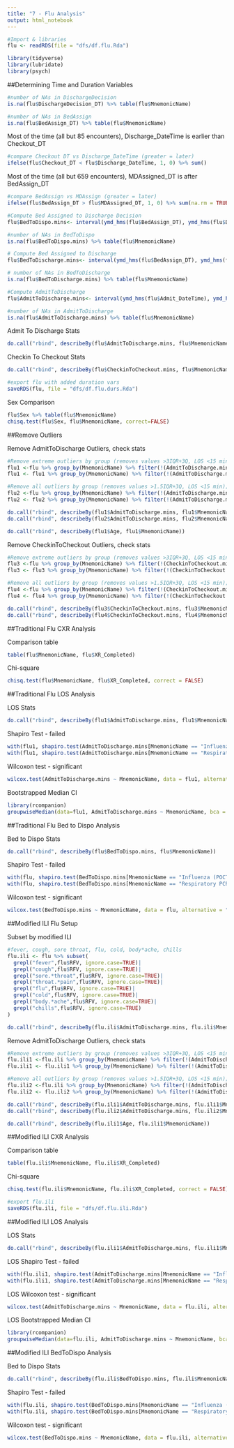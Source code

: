 ```yaml
---
title: "7 - Flu Analysis"
output: html_notebook
---
```



```r
#Import & libraries
flu <- readRDS(file = "dfs/df.flu.Rda")

library(tidyverse)
library(lubridate)
library(psych)
```

##Determining Time and Duration Variables

```r
#number of NAs in DischargeDecision
is.na(flu$DischargeDecision_DT) %>% table(flu$MnemonicName)
```


```r
#number of NAs in BedAssign
is.na(flu$BedAssign_DT) %>% table(flu$MnemonicName)
```

Most of the time (all but 85 encounters), Discharge_DateTime is earlier than Checkout_DT
```r
#compare Checkout DT vs Discharge_DateTime (greater = later)
ifelse(flu$Checkout_DT < flu$Discharge_DateTime, 1, 0) %>% sum()
```

Most of the time (all but 659 encounters), MDAssigned_DT is after BedAssign_DT
```r
#compare BedAssign vs MDAssign (greater = later)
ifelse(flu$BedAssign_DT > flu$MDAssigned_DT, 1, 0) %>% sum(na.rm = TRUE) 
```


```r
#Compute Bed Assigned to Discharge Decision
flu$BedToDispo.mins<- interval(ymd_hms(flu$BedAssign_DT), ymd_hms(flu$DischargeDecision_DT)) %>% as.duration()/dminutes(1)

#number of NAs in BedToDispo
is.na(flu$BedToDispo.mins) %>% table(flu$MnemonicName)
```

```r
# Compute Bed Assigned to Discharge
flu$BedToDischarge.mins<- interval(ymd_hms(flu$BedAssign_DT), ymd_hms(flu$Discharge_DateTime)) %>% as.duration()/dminutes(1)

# number of NAs in BedToDischarge
is.na(flu$BedToDischarge.mins) %>% table(flu$MnemonicName)
```


```r
#Compute AdmitToDischarge
flu$AdmitToDischarge.mins<- interval(ymd_hms(flu$Admit_DateTime), ymd_hms(flu$Discharge_DateTime)) %>% as.duration()/dminutes(1)

#number of NAs in AdmitToDischarge
is.na(flu$AdmitToDischarge.mins) %>% table(flu$MnemonicName)
```

Admit To Discharge Stats
```r
do.call("rbind", describeBy(flu$AdmitToDischarge.mins, flu$MnemonicName))
```

Checkin To Checkout Stats
```r
do.call("rbind", describeBy(flu$CheckinToCheckout.mins, flu$MnemonicName))
```

```r
#export flu with added duration vars
saveRDS(flu, file = "dfs/df.flu.durs.Rda")
```


Sex Comparison
```r
flu$Sex %>% table(flu$MnemonicName)
chisq.test(flu$Sex, flu$MnemonicName, correct=FALSE)
```

##Remove Outliers

Remove AdmitToDischarge Outliers, check stats
```r
#Remove extreme outliers by group (removes values >3IQR+3Q, LOS <15 min); 
flu1 <-flu %>% group_by(MnemonicName) %>% filter(!(AdmitToDischarge.mins > (quantile(AdmitToDischarge.mins, .75, na.rm=T)+3*IQR(AdmitToDischarge.mins, na.rm=TRUE))))
flu1 <- flu1 %>% group_by(MnemonicName) %>% filter(!(AdmitToDischarge.mins < 15))

#Remove all outliers by group (removes values >1.5IQR+3Q, LOS <15 min); 
flu2 <-flu %>% group_by(MnemonicName) %>% filter(!(AdmitToDischarge.mins > (quantile(AdmitToDischarge.mins, .75, na.rm=T)+1.5*IQR(AdmitToDischarge.mins, na.rm=TRUE))))
flu2 <- flu2 %>% group_by(MnemonicName) %>% filter(!(AdmitToDischarge.mins < 15))

do.call("rbind", describeBy(flu1$AdmitToDischarge.mins, flu1$MnemonicName))
do.call("rbind", describeBy(flu2$AdmitToDischarge.mins, flu2$MnemonicName))

do.call("rbind", describeBy(flu1$Age, flu1$MnemonicName))
```

Remove CheckinToCheckout Outliers, check stats
```r
#Remove extreme outliers by group (removes values >3IQR+3Q, LOS <15 min); 
flu3 <-flu %>% group_by(MnemonicName) %>% filter(!(CheckinToCheckout.mins > (quantile(CheckinToCheckout.mins, .75, na.rm=T)+3*IQR(CheckinToCheckout.mins, na.rm=TRUE))))
flu3 <- flu3 %>% group_by(MnemonicName) %>% filter(!(CheckinToCheckout.mins < 15))

#Remove all outliers by group (removes values >1.5IQR+3Q, LOS <15 min); 
flu4 <-flu %>% group_by(MnemonicName) %>% filter(!(CheckinToCheckout.mins > (quantile(CheckinToCheckout.mins, .75, na.rm=T)+1.5*IQR(CheckinToCheckout.mins, na.rm=TRUE))))
flu4 <- flu4 %>% group_by(MnemonicName) %>% filter(!(CheckinToCheckout.mins < 15))

do.call("rbind", describeBy(flu3$CheckinToCheckout.mins, flu3$MnemonicName))
do.call("rbind", describeBy(flu4$CheckinToCheckout.mins, flu4$MnemonicName))
```

##Traditional Flu CXR Analysis

Comparison table
```r
table(flu$MnemonicName, flu$XR_Completed)
```

Chi-square
```r
chisq.test(flu$MnemonicName, flu$XR_Completed, correct = FALSE)
```


##Traditional Flu LOS Analysis

LOS Stats
```r
do.call("rbind", describeBy(flu1$AdmitToDischarge.mins, flu1$MnemonicName))
```

Shapiro Test - failed
```r
with(flu1, shapiro.test(AdmitToDischarge.mins[MnemonicName == "Influenza (POCT)"]))
with(flu1, shapiro.test(AdmitToDischarge.mins[MnemonicName == "Respiratory PCR Panel"]))
```

Wilcoxon test - significant
```r
wilcox.test(AdmitToDischarge.mins ~ MnemonicName, data = flu1, alternative = "two.sided", var.equal = FALSE, conf.int = TRUE, conf.level = 0.95)
```

Bootstrapped Median CI
```r
library(rcompanion)
groupwiseMedian(data=flu1, AdmitToDischarge.mins ~ MnemonicName, bca = FALSE, percentile = TRUE, R = 1000)
```

##Traditional Flu Bed to Dispo Analysis

Bed to Dispo Stats
```r
do.call("rbind", describeBy(flu$BedToDispo.mins, flu$MnemonicName))
```

Shapiro Test - failed
```r
with(flu, shapiro.test(BedToDispo.mins[MnemonicName == "Influenza (POCT)"]))
with(flu, shapiro.test(BedToDispo.mins[MnemonicName == "Respiratory PCR Panel"]))
```

Wilcoxon test - significant
```r
wilcox.test(BedToDispo.mins ~ MnemonicName, data = flu, alternative = "two.sided", var.equal = FALSE, conf.int = TRUE, conf.level = 0.95)
```


##Modified ILI Flu Setup

Subset by modified ILI
```r
#fever, cough, sore throat, flu, cold, body*ache, chills
flu.ili <- flu %>% subset(
  grepl("fever",flu$RFV, ignore.case=TRUE)| 
  grepl("cough",flu$RFV, ignore.case=TRUE)|
  grepl("sore.*throat",flu$RFV, ignore.case=TRUE)|
  grepl("throat.*pain",flu$RFV, ignore.case=TRUE)|
  grepl("flu",flu$RFV, ignore.case=TRUE)|
  grepl("cold",flu$RFV, ignore.case=TRUE)|
  grepl("body.*ache",flu$RFV, ignore.case=TRUE)|
  grepl("chills",flu$RFV, ignore.case=TRUE)
)

do.call("rbind", describeBy(flu.ili$AdmitToDischarge.mins, flu.ili$MnemonicName))
```

Remove AdmitToDischarge Outliers, check stats
```r
#Remove extreme outliers by group (removes values >3IQR+3Q, LOS <15 min); 
flu.ili1 <-flu.ili %>% group_by(MnemonicName) %>% filter(!(AdmitToDischarge.mins > (quantile(AdmitToDischarge.mins, .75, na.rm=T)+3*IQR(AdmitToDischarge.mins, na.rm=TRUE))))
flu.ili1 <- flu.ili1 %>% group_by(MnemonicName) %>% filter(!(AdmitToDischarge.mins < 15))

#Remove all outliers by group (removes values >1.5IQR+3Q, LOS <15 min); 
flu.ili2 <-flu.ili %>% group_by(MnemonicName) %>% filter(!(AdmitToDischarge.mins > (quantile(AdmitToDischarge.mins, .75, na.rm=T)+1.5*IQR(AdmitToDischarge.mins, na.rm=TRUE))))
flu.ili2 <- flu.ili2 %>% group_by(MnemonicName) %>% filter(!(AdmitToDischarge.mins < 15))

do.call("rbind", describeBy(flu.ili1$AdmitToDischarge.mins, flu.ili1$MnemonicName))
do.call("rbind", describeBy(flu.ili2$AdmitToDischarge.mins, flu.ili2$MnemonicName))

do.call("rbind", describeBy(flu.ili1$Age, flu.ili1$MnemonicName))
```


##Modified ILI CXR Analysis

Comparison table
```r
table(flu.ili$MnemonicName, flu.ili$XR_Completed)
```

Chi-square
```r
chisq.test(flu.ili$MnemonicName, flu.ili$XR_Completed, correct = FALSE)
```

```r
#export flu.ili
saveRDS(flu.ili, file = "dfs/df.flu.ili.Rda")
```

##Modified ILI LOS Analysis

LOS Stats
```r
do.call("rbind", describeBy(flu.ili1$AdmitToDischarge.mins, flu.ili1$MnemonicName))
```

LOS Shapiro Test - failed
```r
with(flu.ili1, shapiro.test(AdmitToDischarge.mins[MnemonicName == "Influenza (POCT)"]))
with(flu.ili1, shapiro.test(AdmitToDischarge.mins[MnemonicName == "Respiratory PCR Panel"]))
```

LOS Wilcoxon test - significant
```r
wilcox.test(AdmitToDischarge.mins ~ MnemonicName, data = flu.ili, alternative = "two.sided", var.equal = FALSE, conf.int = TRUE, conf.level = 0.95)
```

LOS Bootstrapped Median CI
```r
library(rcompanion)
groupwiseMedian(data=flu.ili, AdmitToDischarge.mins ~ MnemonicName, bca = FALSE, percentile = TRUE, R = 1000)
```


##Modified ILI BedToDispo Analysis

Bed to Dispo Stats
```r
do.call("rbind", describeBy(flu.ili$BedToDispo.mins, flu.ili$MnemonicName))
```

Shapiro Test - failed
```r
with(flu.ili, shapiro.test(BedToDispo.mins[MnemonicName == "Influenza (POCT)"]))
with(flu.ili, shapiro.test(BedToDispo.mins[MnemonicName == "Respiratory PCR Panel"]))
```

Wilcoxon test - significant
```r
wilcox.test(BedToDispo.mins ~ MnemonicName, data = flu.ili, alternative = "two.sided", var.equal = FALSE, conf.int = TRUE, conf.level = 0.95)
```